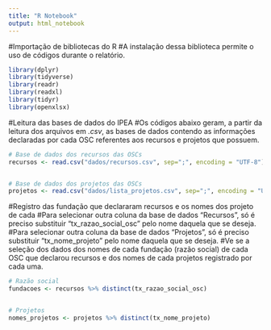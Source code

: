```yaml
---
title: "R Notebook"
output: html_notebook
---
```


#Importação de bibliotecas do R
#A instalação dessa biblioteca permite o uso de códigos durante o relatório.
```r

library(dplyr)
library(tidyverse)
library(readr)
library(readxl)
library(tidyr)
library(openxlsx)
```

 

#Leitura das bases de dados do IPEA
#Os códigos abaixo geram, a partir da leitura dos arquivos em *.csv*, as bases de dados contendo as informações declaradas por cada OSC referentes aos recursos e projetos que possuem.
```r
# Base de dados dos recursos das OSCs
recursos <- read.csv("dados/recursos.csv", sep=";", encoding = "UTF-8")


# Base de dados dos projetos das OSCs
projetos <- read.csv("dados/lista_projetos.csv", sep=";", encoding = "UTF-8")


```

 

#Registro das fundação que declararam recursos e os nomes dos projeto de cada
#Para selecionar outra coluna da base de dados "Recursos", só é preciso substituir "tx_razao_social_osc" pelo nome daquela que se deseja.
#Para selecionar outra coluna da base de dados "Projetos", só é preciso substituir "tx_nome_projeto" pelo nome daquela que se deseja.
#Ve se a seleção dos dados dos nomes de cada fundação (razão social) de cada OSC que declarou recursos e dos nomes de cada projetos registrado por cada uma.
```r
# Razão social
fundacoes <- recursos %>% distinct(tx_razao_social_osc)


# Projetos
nomes_projetos <- projetos %>% distinct(tx_nome_projeto)

```